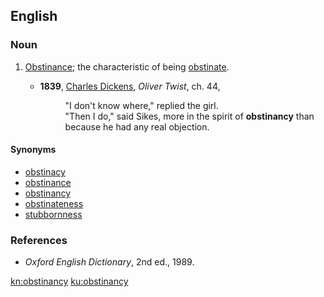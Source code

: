 ==English==

===Noun===
{{en-noun|obstinancies}}

# {{context|rare|lang=en}} [[obstinance|Obstinance]]; the characteristic of being [[obstinate]].
#* '''1839''', [[w:Charles_Dickens|Charles Dickens]], ''Oliver Twist'', ch. 44,
#*: "I don't know where," replied the girl.
#*: "Then I do," said Sikes, more in the spirit of '''obstinancy''' than because he had any real objection.

====Synonyms====
* [[obstinacy]]
* [[obstinance]]
* [[obstinancy]]
* [[obstinateness]]
* [[stubbornness]]

===References===
* ''Oxford English Dictionary'', 2nd ed., 1989.

[[kn:obstinancy]]
[[ku:obstinancy]]